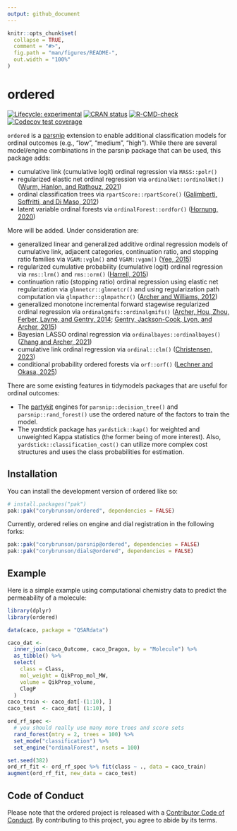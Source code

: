 ```yaml
---
output: github_document
---
```


<!-- README.md is generated from README.Rmd. Please edit that file -->

```r
knitr::opts_chunk$set(
  collapse = TRUE,
  comment = "#>",
  fig.path = "man/figures/README-",
  out.width = "100%"
)
```

# ordered

<!-- badges: start -->
[![Lifecycle: experimental](https://img.shields.io/badge/lifecycle-experimental-orange.svg)](https://lifecycle.r-lib.org/articles/stages.html#experimental)
[![CRAN status](https://www.r-pkg.org/badges/version/ordered)](https://CRAN.R-project.org/package=ordered)
[![R-CMD-check](https://github.com/corybrunson/ordered/actions/workflows/R-CMD-check.yaml/badge.svg)](https://github.com/corybrunson/ordered/actions/workflows/R-CMD-check.yaml)
[![Codecov test coverage](https://codecov.io/gh/corybrunson/ordered/branch/main/graph/badge.svg)](https://app.codecov.io/gh/corybrunson/ordered?branch=main)
<!-- badges: end -->

`ordered` is a [parsnip](https://parsnip.tidymodels.org/) extension to enable additional classification models for ordinal outcomes (e.g., "low", "medium", "high"). While there are several model/engine combinations in the parsnip package that can be used, this package adds:

 - cumulative link (cumulative logit) ordinal regression via `MASS::polr()`
 - regularized elastic net ordinal regression via `ordinalNet::ordinalNet()` ([Wurm, Hanlon, and Rathouz, 2021](https://doi.org/10.18637/jss.v099.i06))
 - ordinal classification trees via `rpartScore::rpartScore()` ([Galimberti, Soffritti, and Di Maso, 2012](https://doi.org/10.18637/jss.v047.i10))
 - latent variable ordinal forests via `ordinalForest::ordfor()` ([Hornung, 2020](https://doi.org/10.1007/s00357-018-9302-x))

More will be added. Under consideration are:

 - generalized linear and generalized additive ordinal regression models of cumulative link, adjacent categories, continuation ratio, and stopping ratio families via `VGAM::vglm()` and `VGAM::vgam()` ([Yee, 2015](https://doi.org/10.18637/jss.v032.i10))
 - regularized cumulative probability (cumulative logit) ordinal regression via `rms::lrm()` and `rms::orm()` ([Harrell, 2015](https://doi.org/10.1007/978-3-319-19425-7))
 - continuation ratio (stopping ratio) ordinal regression using elastic net regularization via `glmnetcr::glmnetcr()` and using regularization path computation via `glmpathcr::glmpathcr()` ([Archer and Williams, 2012](https://doi.org/10.1002/sim.4484))
 - generalized monotone incremental forward stagewise regularized ordinal regression via `ordinalgmifs::ordinalgmifs()` ([Archer, Hou, Zhou, Ferber, Layne, and Gentry, 2014](https://doi.org/10.4137/CIN.S20806); [Gentry, Jackson-Cook, Lyon, and Archer, 2015](https://doi.org/10.4137/CIN.S17277))
 - Bayesian LASSO ordinal regression via `ordinalbayes::ordinalbayes()` ([Zhang and Archer, 2021](https://doi.org/10.1186%2Fs12859-021-04432-w))
 - cumulative link ordinal regression via `ordinal::clm()` ([Christensen, 2023](https://cran.uni-muenster.de/web/packages/ordinal/vignettes/clm_article.pdf))
 - conditional probability ordered forests via `orf::orf()` ([Lechner and Okasa, 2025](https://doi.org/10.1007/s00181-024-02646-4))

There are some existing features in tidymodels packages that are useful for ordinal outcomes: 

 - The [partykit](https://cran.r-project.org/package=partykit) engines for `parsnip::decision_tree()` and `parsnip::rand_forest()` use the ordered nature of the factors to train the model. 
 - The yardstick package has `yardstick::kap()` for weighted and unweighted Kappa statistics (the former being of more interest). Also, `yardstick::classification_cost()` can utilize more complex cost structures and uses the class probabilities for estimation. 

## Installation

You can install the development version of ordered like so:

``` r
# install.packages("pak")
pak::pak("corybrunson/ordered", dependencies = FALSE)
```

Currently, ordered relies on engine and dial registration in the following forks:

``` r
pak::pak("corybrunson/parsnip@ordered", dependencies = FALSE)
pak::pak("corybrunson/dials@ordered", dependencies = FALSE)
```

## Example

Here is a simple example using computational chemistry data to predict the permeability of a molecule: 

```r
library(dplyr)
library(ordered)

data(caco, package = "QSARdata")

caco_dat <-
  inner_join(caco_Outcome, caco_Dragon, by = "Molecule") %>%
  as_tibble() %>%
  select(
    class = Class,
    mol_weight = QikProp_mol_MW,
    volume = QikProp_volume,
    ClogP
  )
caco_train <- caco_dat[-(1:10), ]
caco_test  <- caco_dat[ (1:10), ]

ord_rf_spec <- 
  # you should really use many more trees and score sets
  rand_forest(mtry = 2, trees = 100) %>%
  set_mode("classification") %>%
  set_engine("ordinalForest", nsets = 100)

set.seed(382)
ord_rf_fit <- ord_rf_spec %>% fit(class ~ ., data = caco_train)
augment(ord_rf_fit, new_data = caco_test)
```

## Code of Conduct

Please note that the ordered project is released with a [Contributor Code of Conduct](https://contributor-covenant.org/version/2/1/CODE_OF_CONDUCT.html). By contributing to this project, you agree to abide by its terms.

